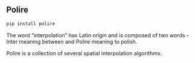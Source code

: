 ## Polire

```python
pip install polire
```


The word "interpolation" has Latin origin and is composed of two words - Inter meaning between and Polire meaning to polish.


Polire is a collection of several spatial interpolation algorithms. 